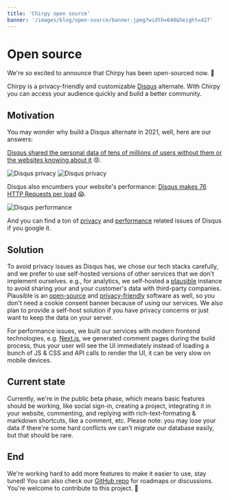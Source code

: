 ```yaml
---
title: 'Chirpy open source'
banner: '/images/blog/open-source/banner.jpeg?width=640&height=427'
---
```


# Open source

We're so excited to announce that Chirpy has been open-sourced now. 🚀

Chirpy is a privacy-friendly and customizable [Disqus](https://disqus.com) alternate. With Chirpy you can access your audience quickly and build a better community.

## Motivation

You may wonder why build a Disqus alternate in 2021, well, here are our answers:

[Disqus shared the personal data of tens of millions of users without them or the websites knowing about it](https://twitter.com/martingund/status/1207327648093003777) 😡.

![Disqus privacy](/images/blog/open-source/disqus-1.jpeg)
![Disqus privacy](/images/blog/open-source/disqus-2.jpeg)

 Disqus also encumbers your website's performance: [Disqus makes 76 HTTP Requests per load](https://supunkavinda.blog/disqus) 😱.
 
![Disqus performance](/images/blog/open-source/disqus-perf.png)

 And you can find a ton of [privacy](https://www.google.com.hk/search?q=disqus+privacy&oq=disqus+privacy) and [performance](https://www.google.com.hk/search?q=disqus+performance) related issues of Disqus if you google it.

## Solution

To avoid privacy issues as Disqus has, we chose our tech stacks carefully, and we prefer to use self-hosted versions of other services that we don't implement ourselves. e.g., for analytics, we self-hosted a [plausible](https://plausible.io/) instance to avoid sharing your and your customer's data with third-party companies. Plausible is an [open-source](https://github.com/plausible/analytics/) and [privacy-friendly](https://plausible.io/privacy-focused-web-analytics) software as well, so you don't need a cookie consent banner because of using our services. We also plan to provide a self-host solution if you have privacy concerns or just want to keep the data on your server.

For performance issues, we built our services with modern frontend technologies, e.g. [Next.js](https://nextjs.org/), we generated comment pages during the build process, thus your user will see the UI immediately instead of loading a bunch of JS & CSS and API calls to render the UI, it can be very slow on mobile devices.

## Current state

Currently, we're in the public beta phase, which means basic features should be working, like social sign-in, creating a project, integrating it in your website, commenting, and replying with rich-text-formating & markdown shortcuts, like a comment, etc. Please note: you may lose your data if there're some hard conflicts we can't migrate our database easily, but that should be rare.

## End

We're working hard to add more features to make it easier to use, stay tuned! You can also check our [GitHub repo](https://github.com/devrsi0n/chirpy) for roadmaps or discussions. You're welcome to contribute to this project. 🙌
